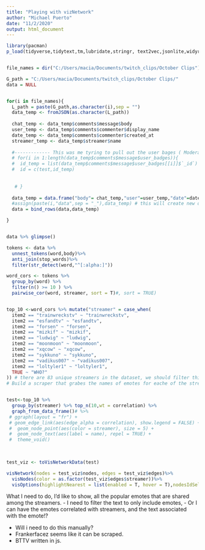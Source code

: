 ```yaml
---
title: "Playing with vizNetwork"
author: "Michael Puerto"
date: "11/2/2020"
output: html_document
---
```


```r
library(pacman)
p_load(tidyverse,tidytext,tm,lubridate,stringr, text2vec,jsonlite,widyr,quanteda,visNetwork,igraph,ggraph)


file_names = dir("C:/Users/macia/Documents/twitch_clips/October Clips")

G_path = "C:/Users/macia/Documents/twitch_clips/October Clips/"
data = NULL


for(i in file_names){
  L_path = paste(G_path,as.character(i),sep = "")
  data_temp <- fromJSON(as.character(L_path))
  
  chat_temp <- data_temp$comments$message$body
  user_temp <- data_temp$comments$commenter$display_name
  date_temp <- data_temp$comments$commenter$created_at
  streamer_temp <- data_temp$streamer$name
  
  #------------- This was me tyring to pull out the user bages ( Moderator/subcriber etc..)
  # for(i in 1:length(data_temp$comments$message$user_badges)){
  #  id_temp = list(data_temp$comments$message$user_badges[[i]]$`_id`)
  #  id = c(test,id_temp)
    
    
   # }
  
  data_temp = data.frame("body"= chat_temp,"user"=user_temp,"date"=date_temp,"streamer" = streamer_temp, stringsAsFactors = F)
  #assign(paste(i,"data",sep = "_"),data_temp) # this will create new dataframes in the environment
  data = bind_rows(data,data_temp)

}


data %>% glimpse()

```



```r

tokens <- data %>%
  unnest_tokens(word,body)%>% 
  anti_join(stop_words)%>% 
  filter(str_detect(word,"^[:alpha:]"))

word_cors <- tokens %>%
  group_by(word) %>%
  filter(n() >= 10 ) %>%
  pairwise_cor(word, streamer, sort = T)#, sort = TRUE)


top_10 <-word_cors %>% mutate("streamer" = case_when(
  item2 == "trainwreckstv" ~ "trainwreckstv",
  item2 == "esfandtv" ~ "esfandtv",
  item2 == "forsen" ~ "forsen",
  item2 == "mizkif" ~ "mizkif",
  item2 == "ludwig" ~ "ludwig",
  item2 == "moonmoon" ~ "moonmoon",
  item2 == "xqcow" ~ "xqcow",
  item2 == "sykkuno" ~ "sykkuno",
  item2 == "vadikus007" ~ "vadikus007",
  item2 == "loltyler1" ~ "loltyler1",
  TRUE ~ "WHO?"
)) # there are 83 unique streamers in the dataset, we should filter this some how. Either top 20, or maybe with chats > 100. 
# Build a scraper that grabes the names of emotes for eache of the streamers?


test<-top_10 %>%
  group_by(streamer) %>% top_n(10,wt = correlation) %>%
  graph_from_data_frame()# %>%
 # ggraph(layout = "fr") +
 # geom_edge_link(aes(edge_alpha = correlation), show.legend = FALSE) +
 #  geom_node_point(aes(color = streamer), size = 5) +
 #  geom_node_text(aes(label = name), repel = TRUE) +
 #  theme_void()

  
  
test_viz <- toVisNetworkData(test)

visNetwork(nodes = test_viz$nodes, edges = test_viz$edges)%>%
  visNodes(color = as.factor(test_viz$edges$streamer))%>%
  visOptions(highlightNearest = list(enabled = T, hover = T),nodesIdSelection = T)

```


What I need to do, I'd like to show, all the popular emotes that are shared among the streamers. 
- I need to filter the text to only include emotes,
- Or I can have the emotes correlated with streamers, and the text associated with the emote!?

- Will i need to do this manually?
- Frankerfacez seems like it can be scraped. 
- BTTV written in js. 

